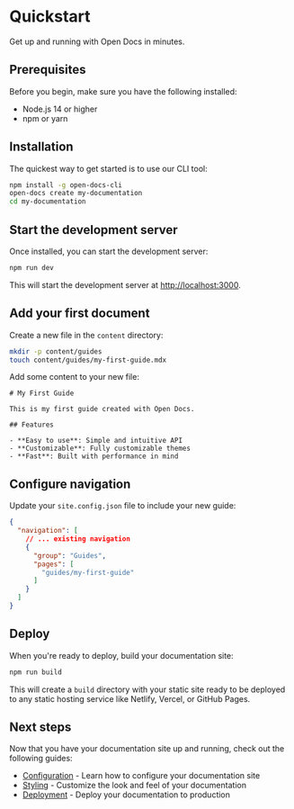 # Quickstart

Get up and running with Open Docs in minutes.

## Prerequisites

Before you begin, make sure you have the following installed:

- Node.js 14 or higher
- npm or yarn

## Installation

The quickest way to get started is to use our CLI tool:

```bash
npm install -g open-docs-cli
open-docs create my-documentation
cd my-documentation
```

## Start the development server

Once installed, you can start the development server:

```bash
npm run dev
```

This will start the development server at [http://localhost:3000](http://localhost:3000).

## Add your first document

Create a new file in the `content` directory:

```bash
mkdir -p content/guides
touch content/guides/my-first-guide.mdx
```

Add some content to your new file:

```mdx
# My First Guide

This is my first guide created with Open Docs.

## Features

- **Easy to use**: Simple and intuitive API
- **Customizable**: Fully customizable themes
- **Fast**: Built with performance in mind
```

## Configure navigation

Update your `site.config.json` file to include your new guide:

```json
{
  "navigation": [
    // ... existing navigation
    {
      "group": "Guides",
      "pages": [
        "guides/my-first-guide"
      ]
    }
  ]
}
```

## Deploy

When you're ready to deploy, build your documentation site:

```bash
npm run build
```

This will create a `build` directory with your static site ready to be deployed to any static hosting service like Netlify, Vercel, or GitHub Pages.

## Next steps

Now that you have your documentation site up and running, check out the following guides:

- [Configuration](/docs/getting-started/configuration) - Learn how to configure your documentation site
- [Styling](/docs/guides/styling) - Customize the look and feel of your documentation
- [Deployment](/docs/guides/deployment) - Deploy your documentation to production 